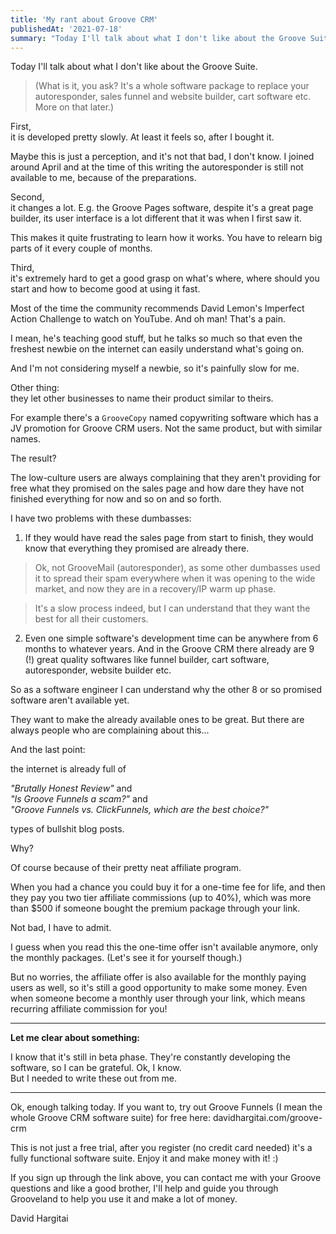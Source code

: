 ```yaml
---
title: 'My rant about Groove CRM'
publishedAt: '2021-07-18'
summary: "Today I'll talk about what I don't like about the Groove Suite."
---
```


Today I'll talk about what I don't like about the Groove Suite.

> (What is it, you ask? It's a whole software package to replace your autoresponder, sales funnel and website builder, cart software etc. More on that later.)

First,  
it is developed pretty slowly. At least it feels so, after I bought it.

Maybe this is just a perception, and it's not that bad, I don't know. I joined around April and at the time of this writing the autoresponder is still not available to me, because of the preparations.

Second,  
it changes a lot. E.g. the Groove Pages software, despite it's a great page builder, its user interface is a lot different that it was when I first saw it.

This makes it quite frustrating to learn how it works. You have to relearn big parts of it every couple of months.

Third,  
it's extremely hard to get a good grasp on what's where, where should you start and how to become good at using it fast.

Most of the time the community recommends David Lemon's Imperfect Action Challenge to watch on YouTube. And oh man! That's a pain.

I mean, he's teaching good stuff, but he talks so much so that even the freshest newbie on the internet can easily understand what's going on.

And I'm not considering myself a newbie, so it's painfully slow for me.

Other thing:  
they let other businesses to name their product similar to theirs.

For example there's a `GrooveCopy` named copywriting software which has a JV promotion for Groove CRM users. Not the same product, but with similar names.

The result?

The low-culture users are always complaining that they aren't providing for free what they promised on the sales page and how dare they have not finished everything for now and so on and so forth.

I have two problems with these dumbasses:

1. If they would have read the sales page from start to finish, they would know that everything they promised are already there.

> Ok, not GrooveMail (autoresponder), as some other dumbasses used it to spread their spam everywhere when it was opening to the wide market, and now they are in a recovery/IP warm up phase.

> It's a slow process indeed, but I can understand that they want the best for all their customers.

2. Even one simple software's development time can be anywhere from 6 months to whatever years. And in the Groove CRM there already are 9 (!) great quality softwares like funnel builder, cart software, autoresponder, website builder etc.

So as a software engineer I can understand why the other 8 or so promised software aren't available yet.

They want to make the already available ones to be great. But there are always people who are complaining about this...

And the last point:

the internet is already full of

_"Brutally Honest Review"_ and  
_"Is Groove Funnels a scam?"_ and  
_"Groove Funnels vs. ClickFunnels, which are the best choice?"_

types of bullshit blog posts.

Why?

Of course because of their pretty neat affiliate program.

When you had a chance you could buy it for a one-time fee for life, and then they pay you two tier affiliate commissions (up to 40%), which was more than $500 if someone bought the premium package through your link.

Not bad, I have to admit.

I guess when you read this the one-time offer isn't available anymore, only the monthly packages. (Let's see it for yourself though.)

But no worries, the affiliate offer is also available for the monthly paying users as well, so it's still a good opportunity to make some money. Even when someone become a monthly user through your link, which means recurring affiliate commission for you!

---

**Let me clear about something:**

I know that it's still in beta phase. They're constantly developing the software, so I can be grateful. Ok, I know.  
But I needed to write these out from me.

---

Ok, enough talking today. If you want to, try out Groove Funnels (I mean the whole Groove CRM software suite) for free here: davidhargitai.com/groove-crm

This is not just a free trial, after you register (no credit card needed) it's a fully functional software suite. Enjoy it and make money with it! :)

If you sign up through the link above, you can contact me with your Groove questions and like a good brother, I'll help and guide you through Grooveland to help you use it and make a lot of money.

David Hargitai
